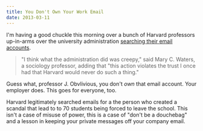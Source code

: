 ```yaml
---
title: You Don't Own Your Work Email
date: 2013-03-11
---
```



I'm having a good chuckle this morning over a bunch of Harvard professors up-in-arms over the university administration [searching their email accounts](http://www.nytimes.com/2013/03/11/us/harvard-e-mail-search-stuns-faculty-members.html?pagewanted=all&_r=0).

> "I think what the administration did was creepy," said Mary C. Waters, a sociology professor, adding that "this action violates the trust I once had that Harvard would never do such a thing."

Guess what, professor J. Obvlivious, you don't _own_ that email account. Your employer does. This goes for everyone, too.

Harvard legitimately searched emails for a the person who created a scandal that lead to to 70 students being forced to leave the school. This isn't a case of misuse of power, this is a case of "don't be a douchebag" and a lesson in keeping your private messages off your company email.


  